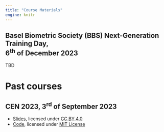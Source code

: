 ```yaml
---
title: "Course Materials"
engine: knitr
---
```


## Basel Biometric Society (BBS) Next-Generation Training Day, <br>6<sup>th</sup> of December 2023

TBD

# Past courses

## CEN 2023, 3<sup>rd</sup> of September 2023

* [Slides](./materials/2023-09-03 CEN 2023/slides/slides.pdf), licensed under [CC BY 4.0](./materials/2023-09-03 CEN 2023/slides/LICENSE)
* [Code](https://github.com/luwidmer/fastR-website/tree/master/materials/2023-09-03%20CEN%202023/code), licensed under [MIT License](./materials/2023-09-03 CEN 2023/code/LICENSE)